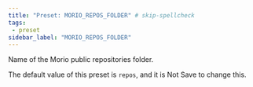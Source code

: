 ```yaml
---
title: "Preset: MORIO_REPOS_FOLDER" # skip-spellcheck
tags:
 - preset
sidebar_label: "MORIO_REPOS_FOLDER"
---
```


Name of the Morio public repositories folder.

<Note>

The default value of this preset is `repos`, and it is <Label style="danger">Not Save</Label> to change this.

</Note>
